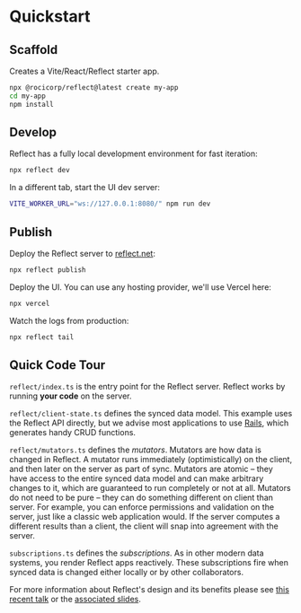 # Quickstart

## Scaffold

Creates a Vite/React/Reflect starter app.

```bash copy
npx @rocicorp/reflect@latest create my-app
cd my-app
npm install
```

## Develop

Reflect has a fully local development environment for fast iteration:

```bash copy
npx reflect dev
```

In a different tab, start the UI dev server:

```bash copy
VITE_WORKER_URL="ws://127.0.0.1:8080/" npm run dev
```

## Publish

Deploy the Reflect server to [reflect.net](https://reflect.net/):

```bash copy
npx reflect publish
```

Deploy the UI. You can use any hosting provider, we'll use Vercel here:

```bash copy
npx vercel
```

Watch the logs from production:

```bash copy
npx reflect tail
```

## Quick Code Tour

`reflect/index.ts` is the entry point for the Reflect server. Reflect works by running **your code** on the server.

`reflect/client-state.ts` defines the synced data model. This example uses the Reflect API directly, but we advise most applications to use [Rails](https://github.com/rocicorp/rails), which generates handy CRUD functions.

`reflect/mutators.ts` defines the _mutators_. Mutators are how data is changed in Reflect. A mutator runs immediately (optimistically) on the client, and then later on the server as part of sync. Mutators are atomic – they have access to the entire synced data model and can make arbitrary changes to it, which are guaranteed to run completely or not at all. Mutators do not need to be pure – they can do something different on client than server. For example, you can enforce permissions and validation on the server, just like a classic web application would. If the server computes a different results than a client, the client will snap into agreement with the server.

`subscriptions.ts` defines the _subscriptions_. As in other modern data systems, you render Reflect apps reactively. These subscriptions fire when synced data is changed either locally or by other collaborators.

For more information about Reflect's design and its benefits please see [this recent talk](https://www.youtube.com/live/7Bb0KRLL8FI?si=O_tO27zgpoxPIrHW&t=1830) or the [associated slides](https://pitch.com/public/a49fccb0-da65-4d64-966e-e519674d951f).
